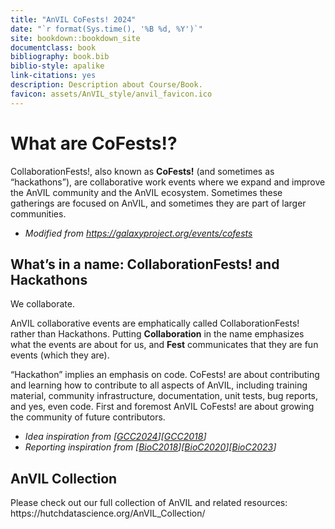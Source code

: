 ```yaml
---
title: "AnVIL CoFests! 2024"
date: "`r format(Sys.time(), '%B %d, %Y')`"
site: bookdown::bookdown_site
documentclass: book
bibliography: book.bib
biblio-style: apalike
link-citations: yes
description: Description about Course/Book.
favicon: assets/AnVIL_style/anvil_favicon.ico
---
```


# What are CoFests!? {-}

CollaborationFests!, also known as **CoFests!** (and sometimes as "hackathons"), are collaborative work events where we expand and improve the AnVIL community and the AnVIL ecosystem.
Sometimes these gatherings are focused on AnVIL, and sometimes they are part of larger communities.

* *Modified from <https://galaxyproject.org/events/cofests>*

## What's in a name: CollaborationFests! and Hackathons {- .unlisted}

We collaborate.

AnVIL collaborative events are emphatically called CollaborationFests! rather than Hackathons.
Putting **Collaboration** in the name emphasizes what the events are about for us, and **Fest** communicates that they are fun events (which they are).

"Hackathon" implies an emphasis on code.
CoFests! are about contributing and learning how to contribute to all aspects of AnVIL, including training material, community infrastructure, documentation, unit tests, bug reports, and yes, even code.
First and foremost AnVIL CoFests! are about growing the community of future contributors.

* *Idea inspiration from [[GCC2024](https://galaxyproject.org/events/gcc2024/cofest)][[GCC2018](https://galaxyproject.org/events/gccbosc2018/collaboration)]*
* *Reporting inspiration from [[BioC2018](https://bioconductor.github.io/BiocWorkshops)][[BioC2020](http://bioc2020.bioconductor.org/workshops.html)][[BioC2023](https://bioc2023.bioconductor.org/workshops/)]*

## AnVIL Collection {- .unlisted}

Please check out our full collection of AnVIL and related resources: https://hutchdatascience.org/AnVIL_Collection/
